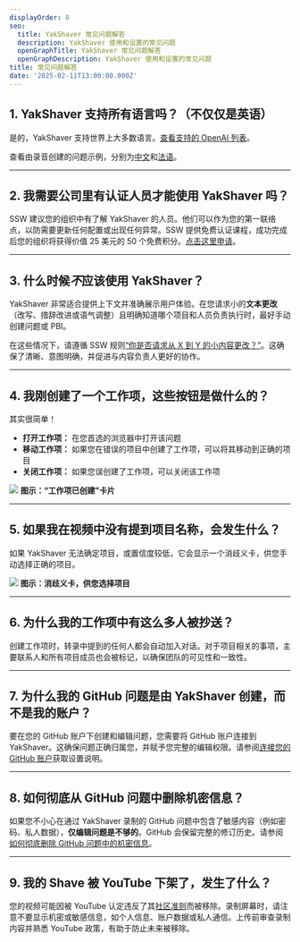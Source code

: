 ```yaml
---
displayOrder: 8
seo:
  title: YakShaver 常见问题解答
  description: YakShaver 使用和设置的常见问题
  openGraphTitle: YakShaver 常见问题解答
  openGraphDescription: YakShaver 使用和设置的常见问题
title: 常见问题解答
date: '2025-02-11T13:00:00.000Z'
---
```


## 1. YakShaver 支持所有语言吗？（不仅仅是英语）

是的，YakShaver 支持世界上大多数语言。[查看支持的 OpenAI 列表](https://github.com/openai/whisper?tab=readme-ov-file#available-models-and-languages)。

查看由录音创建的问题示例，分别为[中文](https://github.com/SSWConsulting/Northwind365/issues/162)和[法语](https://github.com/SSWConsulting/Northwind365/issues/168)。

***

## 2. 我需要公司里有认证人员才能使用 YakShaver 吗？

SSW 建议您的组织中有了解 YakShaver 的人员。他们可以作为您的第一联络点，以防需要更新任何配置或出现任何异常。SSW 提供免费认证课程，成功完成后您的组织将获得价值 25 美元的 50 个免费积分。[点击这里申请](https://yakshaver.ai/certifications)。

***

## 3. 什么时候*不*应该使用 YakShaver？

YakShaver 非常适合提供上下文并准确展示用户体验。在您请求小的**文本更改**（改写、措辞改进或语气调整）且明确知道哪个项目和人员负责执行时，最好手动创建问题或 PBI。

在这些情况下，请遵循 SSW 规则[“你是否请求从 X 到 Y 的小内容更改？”](https://www.ssw.com.au/rules/change-from-x-to-y)。这确保了清晰、意图明确，并促进与内容负责人更好的协作。

***

## 4. 我刚创建了一个工作项，这些按钮是做什么的？

其实很简单！

* **打开工作项：** 在您首选的浏览器中打开该问题
* **移动工作项：** 如果您在错误的项目中创建了工作项，可以将其移动到正确的项目
* **关闭工作项：** 如果您误创建了工作项，可以关闭该工作项

![](/YakShaver/Docs/Work-Item-Card.png)
**图示：“工作项已创建”卡片**

***

## 5. 如果我在视频中没有提到项目名称，会发生什么？

如果 YakShaver 无法确定项目，或置信度较低，它会显示一个消歧义卡，供您手动选择正确的项目。

![](/YakShaver/Docs/disambiguation-card.png)
**图示：消歧义卡，供您选择项目**

***

## 6. 为什么我的工作项中有这么多人被抄送？

创建工作项时，转录中提到的任何人都会自动加入对话。对于项目相关的事项，主要联系人和所有项目成员也会被标记，以确保团队的可见性和一致性。

***

## 7. 为什么我的 GitHub 问题是由 YakShaver 创建，而不是我的账户？

要在您的 GitHub 账户下创建和编辑问题，您需要将 GitHub 账户连接到 YakShaver。这确保问题正确归属您，并赋予您完整的编辑权限。请参阅[连接您的 GitHub 账户](/docs/connect-your-github-account)获取设置说明。

***

## 8. 如何彻底从 GitHub 问题中删除机密信息？

如果您不小心在通过 YakShaver 录制的 GitHub 问题中包含了敏感内容（例如密码、私人数据），**仅编辑问题是不够的**。GitHub 会保留完整的修订历史。请参阅[如何彻底删除 GitHub 问题中的机密信息](https://www.ssw.com.au/rules/remove-confidential-information-from-github)。

***

## 9. 我的 Shave 被 YouTube 下架了，发生了什么？

您的视频可能因被 YouTube 认定违反了其[社区准则](https://support.google.com/youtube/answer/9288567?hl=en)而被移除。录制屏幕时，请注意不要显示机密或敏感信息，如个人信息、账户数据或私人通信。上传前审查录制内容并熟悉 YouTube 政策，有助于防止未来被移除。